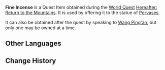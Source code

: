 {{Item Infobox
|id           = 101657
|image        = Item Parcel.png
|type         = Quest Items
|rarity       = 3
|description  = Incense you got from [[Wang Ping'an]]. Looks to be of good quality.
|source1      = [[Wang Ping'an]]
|source2      = 
|source3      = 
|source4      = 
|source5      = 
}}
'''Fine Incense''' is a Quest Item obtained during the [[World Quest]] [[Hereafter: Return to the Mountains]]. It is used by offering it to the statue of [[Pervases]].

It can also be obtained after the quest by speaking to [[Starsnatcher|Wang Ping'an]], but only one may be owned at a time.

==Other Languages==
{{Other Languages
|en      = Fine Incense
|zhs     = 上好的香
|zhs_rm  = Shànghǎo de Xiāng
|zht     = 上好的香
|zht_rm  = Shànghǎo de Xiāng
|zh_tl   = 
|ja      = 上質な線香
|ja_rm   = Joushitsu na Senkou
|ja_tl   = 
|ko      = 질 좋은 향
|ko_rm   = Jil Jo'eun Hyang
|ko_tl   = Goodly Incense
|es      = Incienso de excelente calidad
|es_tl   = Incense of Excellent Quality
|fr      = Encens exquis
|fr_tl   = Exquisite Incense
|ru      = Воскуренные благовония
|ru_tl   = 
|th      = ธูปคุณภาพดี
|th_rm   = 
|th_tl   = 
|vi      = Hương Cao Cấp
|vi_tl   = 
|de      = Edler Weihrauch
|de_tl   = Precious Incense
|id      = Dupa Kualitas Bagus
|id_tl   = Good-Quality Incense
|pt      = Incenso de Alta Qualidade
|pt_tl   = Incense of High Quality
}}

==Change History==
{{Change History|2.4}}